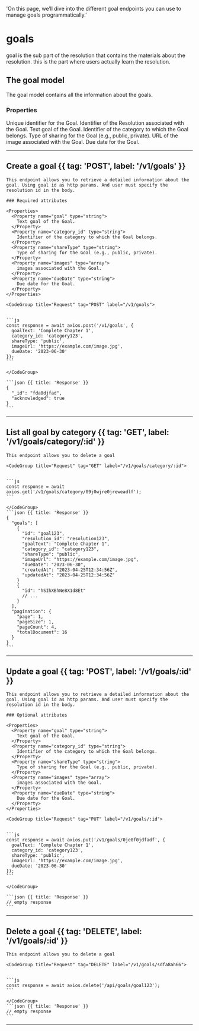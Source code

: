   'On this page, we’ll dive into the different goal endpoints you can use to manage goals programmatically.'

# goals

goal is the sub part of the resolution that contains the materials about the resolution. this is the part where users actually learn the resolution.

## The goal model

The goal model contains all the information about the goals.

### Properties

<Properties>
  <Property name="id" type="string">
    Unique identifier for the Goal.
  </Property>
  <Property name="resolution_id" type="string">
    Identifier of the Resolution associated with the Goal.
  </Property>
  <Property name="goal" type="string">
    Text goal of the Goal.
  </Property>
  <Property name="category_id" type="string">
    Identifier of the category to which the Goal belongs.
  </Property>
  <Property name="shareType" type="string">
    Type of sharing for the Goal (e.g., public, private).
  </Property>
  <Property name="imageUrl" type="string">
    URL of the image associated with the Goal.
  </Property>
  <Property name="dueDate" type="string">
    Due date for the Goal.
  </Property>
</Properties>


---

## Create a goal {{ tag: 'POST', label: '/v1/goals' }}

<Row>
  <Col>

    This endpoint allows you to retrieve a detailed information about the goal. Using goal id as http params. And user must specify the resolution id in the body.

    ### Required attributes

    <Properties>
      <Property name="goal" type="string">
        Text goal of the Goal.
      </Property>
      <Property name="category_id" type="string">
        Identifier of the category to which the Goal belongs.
      </Property>
      <Property name="shareType" type="string">
        Type of sharing for the Goal (e.g., public, private).
      </Property>
      <Property name="images" type="array">
        images associated with the Goal.
      </Property>
      <Property name="dueDate" type="string">
        Due date for the Goal.
      </Property>
    </Properties>



  </Col>
  <Col sticky>

    <CodeGroup title="Request" tag="POST" label="/v1/goals">


    ```js
    const response = await axios.post('/v1/goals', {
      goalText: 'Complete Chapter 1',
      category_id: 'category123',
      shareType: 'public',
      imageUrl: 'https://example.com/image.jpg',
      dueDate: '2023-06-30'
    });
    ```

    </CodeGroup>

    ```json {{ title: 'Response' }}
    {
      "_id": "fda0djfad",
      "acknowledged": true
    }
    ```

  </Col>
</Row>

---

## List all goal by category {{ tag: 'GET', label: '/v1/goals/category/:id' }}

<Row>
  <Col>

    This endpoint allows you to delete a goal

  </Col>
  <Col sticky>

    <CodeGroup title="Request" tag="GET" label="/v1/goals/category/:id">


    ```js
    const response = await axios.get('/v1/goals/category/09j0wjre0jreweadlf');
    ```

    </CodeGroup>
    ```json {{ title: 'Response' }}
    {
      "goals": [
        {
          "id": "goal123",
          "resolution_id": "resolution123",
          "goalText": "Complete Chapter 1",
          "category_id": "category123",
          "shareType": "public",
          "imageUrl": "https://example.com/image.jpg",
          "dueDate": "2023-06-30",
          "createdAt": "2023-04-25T12:34:56Z",
          "updatedAt": "2023-04-25T12:34:56Z"
        }
        {
          "id": "hSIhXBhNe8X1d8Et"
          // ...
        }
      ],
      "pagination": {
        "page": 1,
        "pageSize": 1,
        "pageCount": 4,
        "totalDocument": 16
      }
    }
    ```

  </Col>
</Row>

---

## Update a goal {{ tag: 'POST', label: '/v1/goals/:id' }}

<Row>
  <Col>

    This endpoint allows you to retrieve a detailed information about the goal. Using goal id as http params. And user must specify the resolution id in the body.

    ### Optional attributes

    <Properties>
      <Property name="goal" type="string">
        Text goal of the Goal.
      </Property>
      <Property name="category_id" type="string">
        Identifier of the category to which the Goal belongs.
      </Property>
      <Property name="shareType" type="string">
        Type of sharing for the Goal (e.g., public, private).
      </Property>
      <Property name="images" type="array">
        images associated with the Goal.
      </Property>
      <Property name="dueDate" type="string">
        Due date for the Goal.
      </Property>
    </Properties>



  </Col>
  <Col sticky>

    <CodeGroup title="Request" tag="PUT" label="/v1/goals/:id">


    ```js
    const response = await axios.put('/v1/goals/0je0f0jdfadf', {
      goalText: 'Complete Chapter 1',
      category_id: 'category123',
      shareType: 'public',
      imageUrl: 'https://example.com/image.jpg',
      dueDate: '2023-06-30'
    });
    ```

    </CodeGroup>

    ```json {{ title: 'Response' }}
    // empty response
    ```

  </Col>
</Row>

---

## Delete a goal  {{ tag: 'DELETE', label: '/v1/goals/:id' }}

<Row>
  <Col>

    This endpoint allows you to delete a goal

  </Col>
  <Col sticky>

    <CodeGroup title="Request" tag="DELETE" label="/v1/goals/sdfa8ah66">


    ```js
    const response = await axios.delete('/api/goals/goal123');
    ```

    </CodeGroup>
    ```json {{ title: 'Response' }}
    // empty response
    ```

  </Col>
</Row>


---


